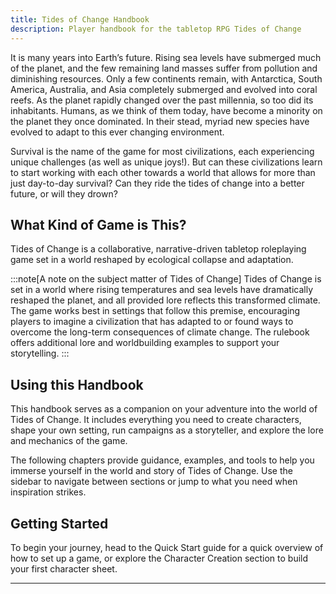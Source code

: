 ```yaml
---
title: Tides of Change Handbook
description: Player handbook for the tabletop RPG Tides of Change
---
```



It is many years into Earth’s future. Rising sea levels have submerged much of the planet, and the few remaining land masses suffer from pollution and diminishing resources. Only a few continents remain, with Antarctica, South America, Australia, and Asia completely submerged and evolved into coral reefs. As the planet rapidly changed over the past millennia, so too did its inhabitants. Humans, as we think of them today, have become a minority on the planet they once dominated. In their stead, myriad new species have evolved to adapt to this ever changing environment.

Survival is the name of the game for most civilizations, each experiencing unique challenges (as well as unique joys!). But can these civilizations learn to start working with each other towards a world that allows for more than just day-to-day survival? Can they ride the tides of change into a better future, or will they drown?

## What Kind of Game is This?

Tides of Change is a collaborative, narrative-driven tabletop roleplaying game set in a world reshaped by ecological collapse and adaptation.

:::note[A note on the subject matter of Tides of Change]
Tides of Change is set in a world where rising temperatures and sea levels have dramatically reshaped the planet, and all provided lore reflects this transformed climate. The game works best in settings that follow this premise, encouraging players to imagine a civilization that has adapted to or found ways to overcome the long-term consequences of climate change. The rulebook offers additional lore and worldbuilding examples to support your storytelling.
:::

## Using this Handbook

This handbook serves as a companion on your adventure into the world of Tides of Change. It includes everything you need to create characters, shape your own setting, run campaigns as a storyteller, and explore the lore and mechanics of the game.

The following chapters provide guidance, examples, and tools to help you immerse yourself in the world and story of Tides of Change. Use the sidebar to navigate between sections or jump to what you need when inspiration strikes.

## Getting Started

To begin your journey, head to the Quick Start guide for a quick overview of how to set up a game, or explore the Character Creation section to build your first character sheet.

---

<CardGrid>
    <LinkCard
        title="Character Creation"
        href="./getting-started/character-creation/"
        description="Configure Starlight to support multiple languages."
    />
    <LinkCard
        title="Quick Start"
        href="./getting-started/quick-start/"
        description="Configure Starlight to support multiple languages."
    />
</CardGrid>
